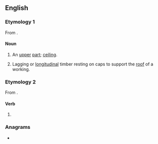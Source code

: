 ==English==

===Etymology 1===
From {{suffix|loft|ing|lang=en}}.

====Noun====
{{en-noun}}

# {{lb|en|obsolete}} An [[upper]] [[part]]; [[ceiling]].
# {{lb|en|mining}} Lagging or [[longitudinal]] timber resting on caps to support the [[roof]] of a working.

===Etymology 2===
From {{m|en|loft}}.

====Verb====
{{head|en|present participle}}

# {{present participle of|loft|lang=en|nocat=1}}

===Anagrams===
* {{anagrams|en|floting}}